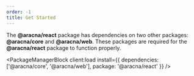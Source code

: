 ```yaml
---
order: -1
title: Get Started
---
```



The **@aracna/react** package has dependencies on two other packages: **@aracna/core** and **@aracna/web**. These packages are required for the **@aracna/react** package to function properly.

<PackageManagerBlock client:load install={{ dependencies: ['@aracna/core', '@aracna/web'], package: '@aracna/react' }} />
